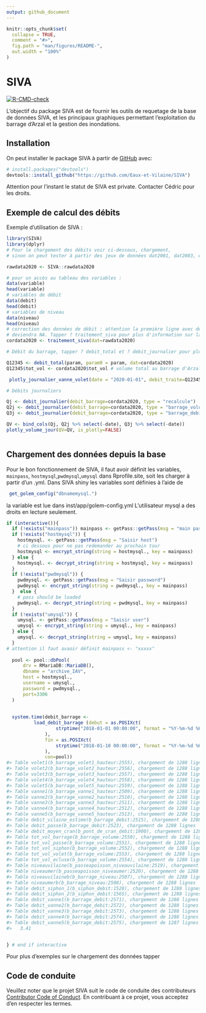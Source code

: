 ```yaml
---
output: github_document
---
```


<!-- README.md is generated from README.Rmd. Please edit that file -->

```r
knitr::opts_chunk$set(
  collapse = TRUE,
  comment = "#>",
  fig.path = "man/figures/README-",
  out.width = "100%"
)
```

# SIVA

<!-- badges: start -->
[![R-CMD-check](https://github.com/cedricbriandgithub/SIVA/actions/workflows/R-CMD-check.yaml/badge.svg)](https://github.com/cedricbriandgithub/SIVA/actions/workflows/R-CMD-check.yaml)
<!-- badges: end -->

L'objectif du package SIVA est de fournir les outils de requetage de la base de données SIVA, et les principaux graphiques permettant l'exploitation du barrage d'Arzal et la gestion des inondations.

## Installation

On peut installer le package SIVA à partir de [GitHub](https://github.com/)
avec:

``` r
# install.packages("devtools")
devtools::install_github("https://github.com/Eaux-et-Vilaine/SIVA")
```

Attention pour l'instant le statut de SIVA est private. Contacter Cédric pour
les droits. 

## Exemple de calcul des débits

Exemple d'utilisation de SIVA :

```r

library(SIVA)
library(dplyr)
# Pour le chargement des débits voir ci-dessous, chargement,
# sinon on peut tester à partir des jeux de données dat2001, dat2003, dat2019.

rawdata2020 <- SIVA::rawdata2020

# pour un accès au tableau des variables : 
data(variable)
head(variable)
# variables de débit
data(debit)
head(debit)
# variables de niveau
data(niveau)
head(niveau)
# correction des données de débit : attention la première ligne avec des données de volumes 
# deviendra NA. Tapper ? traitement_siva pour plus d'information sur la fonction
cordata2020 <- traitement_siva(dat=rawdata2020)

# Débit du barrage, tapper ? debit_total et ? debit_journalier pour plus d'informations

Q12345 <- debit_total(param, param0 = param, dat=cordata2020)
Q12345$tot_vol <- cordata2020$tot_vol # volume total au barrage d'Arzal

 plotly_journalier_vanne_volet(date = "2020-01-01", debit_traite=Q12345, is_plotly=FALSE)

# Débits journaliers

Qj <- debit_journalier(debit_barrage=cordata2020, type = "recalcule")
Q2j <- debit_journalier(debit_barrage=cordata2020, type = "barrage_volume")
Q3j <- debit_journalier(debit_barrage=cordata2020, type = "barrage_debit")

QV <- bind_cols(Qj, Q2j %>% select(-date), Q3j %>% select(-date))     
plotly_volume_jour(QV=QV, is_plotly=FALSE)



```

## Chargement des données depuis la base

Pour le bon fonctionnement de SIVA, il faut avoir définit les variables,
`mainpass`, `hostmysql`,`pwdmysql`,`umysql` dans Rprofile.site, soit les charger
à partir d'un .yml.
Dans SIVA shiny les variables sont définies à l'aide de

```r
 get_golem_config("dbnamemysql.")
```
 la variable est lue dans inst/app/golem-config.yml  L'utilisateur mysql a des
droits en lecture seulement.

```r
if (interactive()){
  if (!exists("mainpass")) mainpass <- getPass::getPass(msg = "main password")
  if (!exists("hostmysql")) {
    hostmysql. <- getPass::getPass(msg = "Saisir host")
    # ci dessous pour ne pas redemander au prochain tour
    hostmysql <- encrypt_string(string = hostmysql., key = mainpass)
  } else {
    hostmysql. <- decrypt_string(string = hostmysql, key = mainpass)
  }
  if (!exists("pwdmysql")) {
    pwdmysql. <- getPass::getPass(msg = "Saisir password")
    pwdmysql <- encrypt_string(string = pwdmysql., key = mainpass)
  }  else {
    # pass should be loaded
    pwdmysql. <- decrypt_string(string = pwdmysql, key = mainpass)
  }
  if (!exists("umysql")) {
    umysql. <- getPass::getPass(msg = "Saisir user")
    umysql <- encrypt_string(string = umysql., key = mainpass)
  } else {
    umysql. <- decrypt_string(string = umysql, key = mainpass)
  }
# attention il faut avaoir définit mainpass <- "xxxxx"
  
  pool <- pool::dbPool(
      drv = RMariaDB::MariaDB(),
      dbname = "archive_IAV",
      host = hostmysql.,
      username = umysql.,
      password = pwdmysql.,
      port=3306
  )
  
  
  system.time(debit_barrage <-
          load_debit_barrage (debut = as.POSIXct(
                  strptime("2018-01-01 00:00:00", format = "%Y-%m-%d %H:%M:%S")
              ),
              fin = as.POSIXct(
                  strptime("2018-01-10 00:00:00", format = "%Y-%m-%d %H:%M:%S")
              ),
              con=pool))
#> Table volet1(b_barrage_volet1_hauteur:2555), chargement de 1288 lignes 
#> Table volet2(b_barrage_volet2_hauteur:2556), chargement de 1288 lignes 
#> Table volet3(b_barrage_volet3_hauteur:2557), chargement de 1288 lignes 
#> Table volet4(b_barrage_volet4_hauteur:2558), chargement de 1288 lignes 
#> Table volet5(b_barrage_volet5_hauteur:2559), chargement de 1288 lignes 
#> Table vanne1(b_barrage_vanne1_hauteur:2509), chargement de 1288 lignes 
#> Table vanne2(b_barrage_vanne2_hauteur:2510), chargement de 1288 lignes 
#> Table vanne3(b_barrage_vanne3_hauteur:2511), chargement de 1288 lignes 
#> Table vanne4(b_barrage_vanne4_hauteur:2512), chargement de 1288 lignes 
#> Table vanne5(b_barrage_vanne5_hauteur:2513), chargement de 1288 lignes 
#> Table debit_vilaine_estime(b_barrage_debit:2515), chargement de 1288 lignes 
#> Table debit_passe(b_barrage_debit:2523), chargement de 1288 lignes 
#> Table debit_moyen_cran(b_pont_de_cran_debit:1900), chargement de 1288 lignes 
#> Table tot_vol_barrage(b_barrage_volume:2550), chargement de 1288 lignes 
#> Table tot_vol_passe(b_barrage_volume:2551), chargement de 1288 lignes 
#> Table tot_vol_siphon(b_barrage_volume:2552), chargement de 1288 lignes 
#> Table tot_vol_volet(b_barrage_volume:2553), chargement de 1288 lignes 
#> Table tot_vol_ecluse(b_barrage_volume:2554), chargement de 1288 lignes 
#> Table niveauvilaine(b_passeapoisson_niveauvilaine:2519), chargement de 1288 lignes 
#> Table niveaumer(b_passeapoisson_niveaumer:2520), chargement de 1288 lignes 
#> Table niveauvilaineb(b_barrage_niveau:2507), chargement de 1288 lignes 
#> Table niveaumerb(b_barrage_niveau:2508), chargement de 1288 lignes 
#> Table debit_siphon_1(b_siphon_debit:1528), chargement de 1288 lignes 
#> Table debit_siphon_2(b_siphon_debit:1565), chargement de 1288 lignes 
#> Table debit_vanne1(b_barrage_debit:2571), chargement de 1288 lignes 
#> Table debit_vanne2(b_barrage_debit:2572), chargement de 1288 lignes 
#> Table debit_vanne3(b_barrage_debit:2573), chargement de 1288 lignes 
#> Table debit_vanne4(b_barrage_debit:2574), chargement de 1288 lignes 
#> Table debit_vanne5(b_barrage_debit:2575), chargement de 1287 lignes 
#>   3.41


} # end if interactive


```

Pour plus d'exemples sur le chargement des données tapper



## Code de conduite

Veuillez noter que le projet SIVA suit le code de conduite des contributeurs [Contributor Code of Conduct](https://contributor-covenant.org/version/2/1/CODE_OF_CONDUCT.html). En contribuant à ce projet, vous acceptez d'en respecter les termes.


